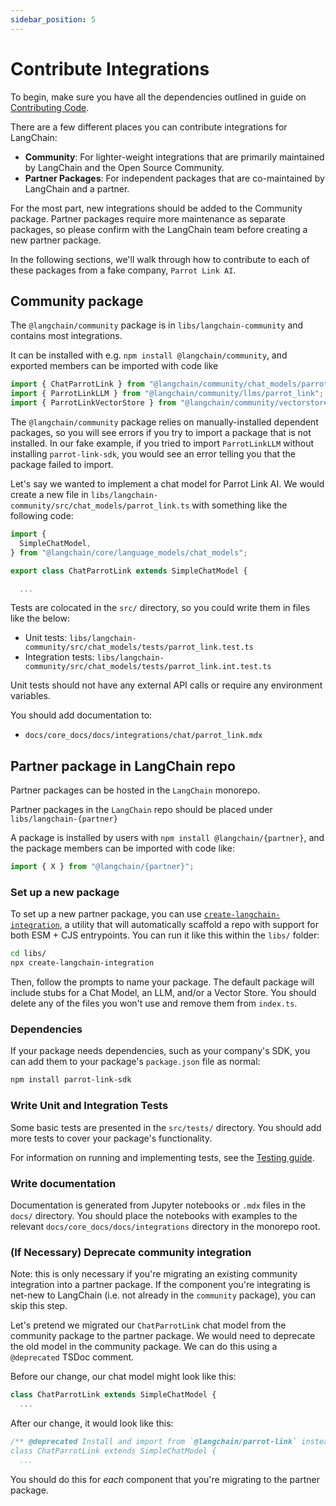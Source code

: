 ```yaml
---
sidebar_position: 5
---
```


# Contribute Integrations

To begin, make sure you have all the dependencies outlined in guide on [Contributing Code](/docs/contributing/code/).

There are a few different places you can contribute integrations for LangChain:

- **Community**: For lighter-weight integrations that are primarily maintained by LangChain and the Open Source Community.
- **Partner Packages**: For independent packages that are co-maintained by LangChain and a partner.

For the most part, new integrations should be added to the Community package. Partner packages require more maintenance as separate packages, so please confirm with the LangChain team before creating a new partner package.

In the following sections, we'll walk through how to contribute to each of these packages from a fake company, `Parrot Link AI`.

## Community package

The `@langchain/community` package is in `libs/langchain-community` and contains most integrations.

It can be installed with e.g. `npm install @langchain/community`, and exported members can be imported with code like

```ts
import { ChatParrotLink } from "@langchain/community/chat_models/parrot_link";
import { ParrotLinkLLM } from "@langchain/community/llms/parrot_link";
import { ParrotLinkVectorStore } from "@langchain/community/vectorstores/parrot_link";
```

The `@langchain/community` package relies on manually-installed dependent packages, so you will see errors
if you try to import a package that is not installed. In our fake example, if you tried to import `ParrotLinkLLM` without installing `parrot-link-sdk`, you would see an error telling you that the package failed to import.

Let's say we wanted to implement a chat model for Parrot Link AI. We would create a new file in `libs/langchain-community/src/chat_models/parrot_link.ts` with something like the following code:

```ts
import {
  SimpleChatModel,
} from "@langchain/core/language_models/chat_models";

export class ChatParrotLink extends SimpleChatModel {

  ...
```

Tests are colocated in the `src/` directory, so you could write them in files like the below:

- Unit tests: `libs/langchain-community/src/chat_models/tests/parrot_link.test.ts`
- Integration tests: `libs/langchain-community/src/chat_models/tests/parrot_link.int.test.ts`

Unit tests should not have any external API calls or require any environment variables.

You should add documentation to:

- `docs/core_docs/docs/integrations/chat/parrot_link.mdx`

## Partner package in LangChain repo

Partner packages can be hosted in the `LangChain` monorepo.

Partner packages in the `LangChain` repo should be placed under `libs/langchain-{partner}`

A package is
installed by users with `npm install @langchain/{partner}`, and the package members
can be imported with code like:

```ts
import { X } from "@langchain/{partner}";
```

### Set up a new package

To set up a new partner package, you can use [`create-langchain-integration`](https://github.com/langchain-ai/langchainjs/blob/main/libs/create-langchain-integration/),
a utility that will automatically scaffold a repo with support for both ESM + CJS entrypoints. You can run it like this within the `libs/` folder:

```bash
cd libs/
npx create-langchain-integration
```

Then, follow the prompts to name your package.
The default package will include stubs for a Chat Model, an LLM, and/or a Vector Store. You should delete any of the files you won't use and remove them from `index.ts`.

### Dependencies

If your package needs dependencies, such as your company's SDK, you can add them to your package's `package.json` file as normal:

```bash
npm install parrot-link-sdk
```

### Write Unit and Integration Tests

Some basic tests are presented in the `src/tests/` directory. You should add more tests to cover your package's functionality.

For information on running and implementing tests, see the [Testing guide](/docs/contributing/testing/).

### Write documentation

Documentation is generated from Jupyter notebooks or `.mdx` files in the `docs/` directory. You should place the notebooks with examples
to the relevant `docs/core_docs/docs/integrations` directory in the monorepo root.

### (If Necessary) Deprecate community integration

Note: this is only necessary if you're migrating an existing community integration into
a partner package. If the component you're integrating is net-new to LangChain (i.e.
not already in the `community` package), you can skip this step.

Let's pretend we migrated our `ChatParrotLink` chat model from the community package to
the partner package. We would need to deprecate the old model in the community package.
We can do this using a `@deprecated` TSDoc comment.

Before our change, our chat model might look like this:

```ts
class ChatParrotLink extends SimpleChatModel {
  ...
```

After our change, it would look like this:

```ts
/** @deprecated Install and import from `@langchain/parrot-link` instead.
class ChatParrotLink extends SimpleChatModel {
  ...
```

You should do this for _each_ component that you're migrating to the partner package.
